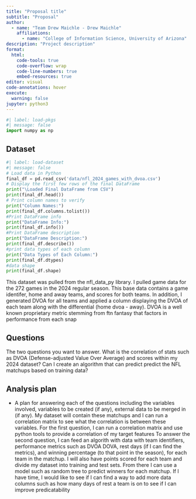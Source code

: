 ```yaml
---
title: "Proposal title"
subtitle: "Proposal"
author: 
  - name: "Team Drew Maichle - Drew Maichle"
    affiliations:
      - name: "College of Information Science, University of Arizona"
description: "Project description"
format:
  html:
    code-tools: true
    code-overflow: wrap
    code-line-numbers: true
    embed-resources: true
editor: visual
code-annotations: hover
execute:
  warning: false
jupyter: python3
---
```


```python
#| label: load-pkgs
#| message: false
import numpy as np
```

## Dataset

```python
#| label: load-dataset
#| message: false
# Load data in Python
final_df = pd.read_csv('data/nfl_2024_games_with_dvoa.csv')
# Display the first few rows of the final DataFrame
print("\Loaded Final DataFrame from CSV")
print(final_df.head())
# Print column names to verify
print("Column Names:")
print(final_df.columns.tolist())
#Print DataFrame info
print("DataFrame Info:")
print(final_df.info())
#Print DataFrame description
print("DataFrame Description:")
print(final_df.describe())
#print data types of each column
print("Data Types of Each Column:")
print(final_df.dtypes)
#data shape
print(final_df.shape)
```

This dataset was pulled from the nfl_data_py library. I pulled game data for the 272 games in the 2024 regular season.
This base data contains a game identifer, home and away teams, and scores for both teams. In addition, I generated DVOA for all teams
and applied a column displaying the DVOA of each team along with the differential (home dvoa - away). DVOA is a well known proprietary
metric stemming from ftn fantasy that factors in performance from each snap

## Questions

The two questions you want to answer.
What is the correlation of stats such as DVOA (Defense-adjusted Value Over Average) and scores within my 2024 dataset?
Can I create an algorithm that can predict predict the NFL matchups based on training data?

## Analysis plan

-   A plan for answering each of the questions including the variables involved, variables to be created (if any), external data to be merged in (if any).
My dataset will contain these matchups and I can run a correlation matrix to see what the correlation is between these variables.
For the first question, I can run a correlation matrix and use python tools to provide a correlation of my target features
To answer the second question, I can feed an algorith with data with team identifiers, performance metrics such as DVOA
 DOVA, rest days (if I can find the metrics), and winning percentage (to that point in the season), for each team in the matchup.
I will also have points scored for each team and divide my dataset into training and test sets. From there I can use a model such as
random tree to predict winners for each matchup. If I have time, I would like to see if I can find a way to add more data columns such
as how many days of rest a team is on to see if I can improve predicatability

